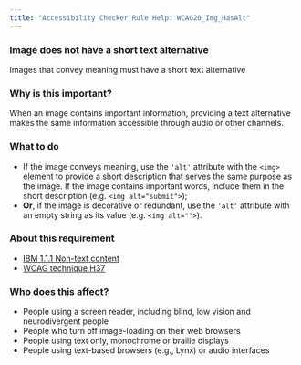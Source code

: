 ```yaml
---
title: "Accessibility Checker Rule Help: WCAG20_Img_HasAlt"
---
```


<div className="toolHelp">
<Row>
<Column colLg={16} colMd={8} colSm={4} className="toolHead">

### Image does not have a short text alternative

<div id="locLevel"></div>

Images that convey meaning must have a short text alternative

</Column>
</Row>
<Row>
<Column colLg={11} colMd={5} colSm={4} className="toolMain">

### Why is this important?

When an image contains important information, providing a text alternative makes the same information accessible through audio or other channels.

<div id="locSnippet"></div>

### What to do

* If the image conveys meaning, use the `'alt'` attribute with the `<img>` element to provide a short description that serves the same purpose as the image. If the image contains important words, include them in the short description (e.g. `<img alt="submit">`);
* **Or**, if the image is decorative or redundant, use the `'alt'` attribute with an empty string as its value (e.g. `<img alt="">`).

</Column>
<Column colLg={5} colMd={3} colSm={4} className="toolLeft">

### About this requirement

* [IBM 1.1.1 Non-text content](https://www.ibm.com/able/requirements/requirements/#1_1_1)
* [WCAG technique H37](https://www.w3.org/WAI/WCAG21/Techniques/html/H37)

### Who does this affect?

* People using a screen reader, including blind, low vision and neurodivergent people
* People who turn off image-loading on their web browsers
* People using text only, monochrome or braille displays
* People using text-based browsers (e.g., Lynx) or audio interfaces

</Column>
</Row>
</div>

